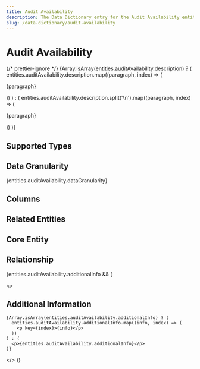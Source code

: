 ```yaml
---
title: Audit Availability
description: The Data Dictionary entry for the Audit Availability entity
slug: /data-dictionary/audit-availability
---
```



# Audit Availability

{/* prettier-ignore */}
{Array.isArray(entities.auditAvailability.description) ? (
  entities.auditAvailability.description.map((paragraph, index) => (
    <p key={index}>{paragraph}</p>
))
) : (
entities.auditAvailability.description.split('\n').map((paragraph, index) => (

<p key={index}>{paragraph}</p>
)) )}

## Supported Types

<SupportedTypesTable
  supportedTypes={entities.auditAvailability.supportedTypes}
/>

## Data Granularity

{entities.auditAvailability.dataGranularity}

## Columns

<ColumnsTable columns={entities.auditAvailability.columns} />

## Related Entities

<RelatedEntitiesList
  relatedEntities={entities.auditAvailability.relatedEntities}
/>

## Core Entity

<CoreEntityTable coreEntities={entities.auditAvailability.coreEntity} />

## Relationship

<RelationshipTable
  relationship={entities.auditAvailability.relationship}
  simple={true}
/>

{entities.auditAvailability.additionalInfo && (

  <>
    <h2>Additional Information</h2>

    {Array.isArray(entities.auditAvailability.additionalInfo) ? (
      entities.auditAvailability.additionalInfo.map((info, index) => (
        <p key={index}>{info}</p>
      ))
    ) : (
      <p>{entities.auditAvailability.additionalInfo}</p>
    )}

  </>
)}
